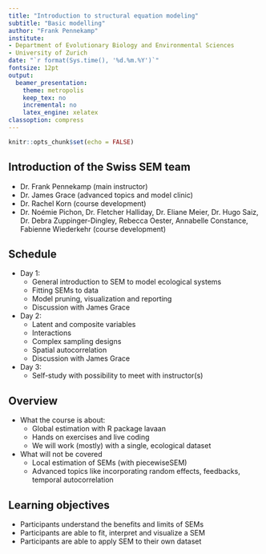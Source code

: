 ```yaml
---
title: "Introduction to structural equation modeling"
subtitle: "Basic modelling"
author: "Frank Pennekamp"
institute:
- Department of Evolutionary Biology and Environmental Sciences
- University of Zurich
date: "`r format(Sys.time(), '%d.%m.%Y')`"
fontsize: 12pt
output: 
  beamer_presentation: 
    theme: metropolis
    keep_tex: no
    incremental: no
    latex_engine: xelatex
classoption: compress
---
```


```r
knitr::opts_chunk$set(echo = FALSE)
```

## Introduction of the **Swiss SEM team**

- Dr. Frank Pennekamp (main instructor)   
- Dr. James Grace (advanced topics and model clinic)   
- Dr. Rachel Korn (course development)   
- Dr. Noémie Pichon, Dr. Fletcher Halliday, Dr. Eliane Meier, Dr. Hugo Saiz, Dr. Debra Zuppinger-Dingley, Rebecca Oester, Annabelle Constance, Fabienne Wiederkehr (course development)

## Schedule

- Day 1:
  * General introduction to SEM to model ecological systems
  * Fitting SEMs to data
  * Model pruning, visualization and reporting
  * Discussion with James Grace
- Day 2:
  * Latent and composite variables
  * Interactions
  * Complex sampling designs
  * Spatial autocorrelation
  * Discussion with James Grace
- Day 3:
  * Self-study with possibility to meet with instructor(s)

## Overview

- What the course is about:  
  - Global estimation with R package lavaan
  - Hands on exercises and live coding
  - We will work (mostly) with a single, ecological dataset
- What will not be covered   
  - Local estimation of SEMs (with piecewiseSEM)
  - Advanced topics like incorporating random effects, feedbacks, temporal autocorrelation

## Learning objectives

- Participants understand the benefits and limits of SEMs
- Participants are able to fit, interpret and visualize a SEM
- Participants are able to apply SEM to their own dataset





